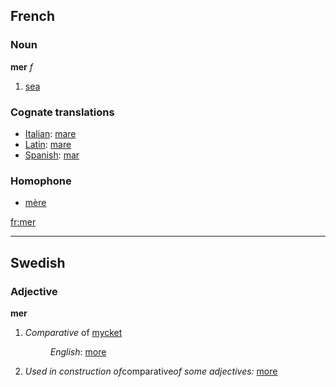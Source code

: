 ==French==
===Noun===
'''mer''' ''f''

# [[sea]]
===Cognate translations===

*[[Italian]]: [[mare]]
*[[Latin]]: [[mare]]
*[[Spanish]]: [[mar]]

===Homophone===
*[[mère]]
[[fr:mer]]

----
==Swedish==
===Adjective===
'''mer'''

#''Comparative'' of [[mycket]]
#:''English'': [[more]]
#''Used in construction of ''comparative'' of some adjectives:'' [[more]]